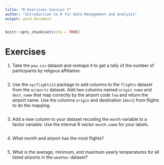 ```yaml
---
title: "R Exercises Session 7"
author: "Introduction to R for Data Management and Analysis"
output: word_document
---
```


```r
knitr::opts_chunk$set(echo = TRUE)
```

# Exercises

1. Take the `pew.csv` dataset and reshape it to get a tally of the number of
participants by religous affiliation.

```r

```

2. Use the `nycflights13` package to add columns to the `flights` dataset from
the `airports` dataset. Add two columns named `origin_name` and `dest_name`
that map correctly by the airport code `faa` and return the airport name.
Use the columns `origin` and destination (`dest`) from flights to do the
mapping.

```r

```

3. Add a new column to your dataset recoding the `month` variable to a factor
variable. Use the internal R vector `month.name` for your labels.

```r

```

4. What month and airport has the most flights?

```r

```

5. What is the average, minimum, and maximum yearly temperatures for all listed
airports in the `weather` dataset?

```r

```

